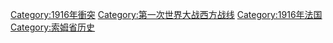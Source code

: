 [[Category:1916年衝突|Category:1916年衝突]]
[[Category:第一次世界大战西方战线|Category:第一次世界大战西方战线]]
[[Category:1916年法国|Category:1916年法国]]
[[Category:索姆省历史|Category:索姆省历史]]
